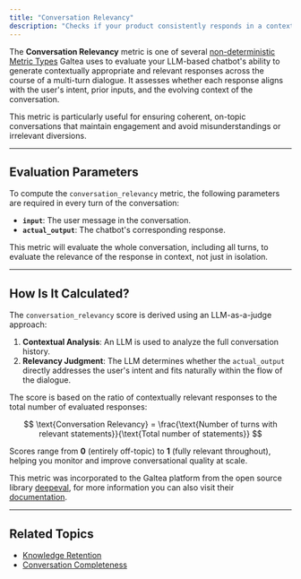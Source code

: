 ```yaml
---
title: "Conversation Relevancy"
description: "Checks if your product consistently responds in a contextually relevant way during a multi-turn conversation."
---
```


The **Conversation Relevancy** metric is one of several [non-deterministic Metric Types](/concepts/metric-type) Galtea uses to evaluate your LLM-based chatbot's ability to generate contextually appropriate and relevant responses across the course of a multi-turn dialogue. It assesses whether each response aligns with the user's intent, prior inputs, and the evolving context of the conversation.

This metric is particularly useful for ensuring coherent, on-topic conversations that maintain engagement and avoid misunderstandings or irrelevant diversions.

---

## Evaluation Parameters

To compute the `conversation_relevancy` metric, the following parameters are required in every turn of the conversation:

- **`input`**: The user message in the conversation.
- **`actual_output`**: The chatbot's corresponding response.

This metric will evaluate the whole conversation, including all turns, to evaluate the relevance of the response in context, not just in isolation.

---

## How Is It Calculated?

The `conversation_relevancy` score is derived using an LLM-as-a-judge approach:

1. **Contextual Analysis**: An LLM is used to analyze the full conversation history.
2. **Relevancy Judgment**: The LLM determines whether the `actual_output` directly addresses the user's intent and fits naturally within the flow of the dialogue.

The score is based on the ratio of contextually relevant responses to the total number of evaluated responses:

$$
\text{Conversation Relevancy} = \frac{\text{Number of turns with relevant statements}}{\text{Total number of statements}}
$$

Scores range from **0** (entirely off-topic) to **1** (fully relevant throughout), helping you monitor and improve conversational quality at scale.

<Note>This metric was incorporated to the Galtea platform from the open source library [deepeval](https://deepeval.com/), for more information you can also visit their [documentation](https://deepeval.com/docs/metrics-conversation-relevancy).</Note>


---

## Related Topics

- [Knowledge Retention](/concepts/metric-type/knowledge-retention)
- [Conversation Completeness](/concepts/metric-type/conversation-completeness)